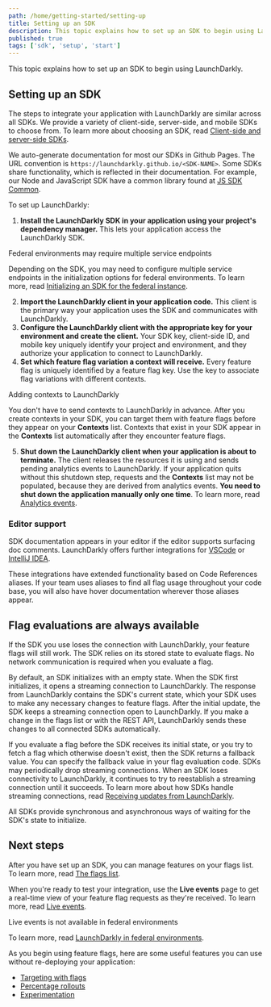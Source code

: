 ```yaml
---
path: /home/getting-started/setting-up
title: Setting up an SDK
description: This topic explains how to set up an SDK to begin using LaunchDarkly.
published: true
tags: ['sdk', 'setup', 'start']
---
```


This topic explains how to set up an SDK to begin using LaunchDarkly.

## Setting up an SDK

The steps to integrate your application with LaunchDarkly are similar across all SDKs. We provide a variety of client-side, server-side, and mobile SDKs to choose from. To learn more about choosing an SDK, read [Client-side and server-side SDKs](/sdk/concepts/client-side-server-side).

We auto-generate documentation for most our SDKs in Github Pages. The URL convention is `https://launchdarkly.github.io/<SDK-NAME>`. Some SDKs share functionality, which is reflected in their documentation. For example, our Node and JavaScript SDK have a common library found at [JS SDK Common](https://launchdarkly.github.io/js-sdk-common/).

To set up LaunchDarkly:

1. **Install the LaunchDarkly SDK in your application using your project's dependency manager.** This lets your application access the LaunchDarkly SDK.

<Callout intent="info" site="federal">
<CalloutTitle>Federal environments may require multiple service endpoints</CalloutTitle>
<CalloutDescription>

Depending on the SDK, you may need to configure multiple service endpoints in the initialization options for federal environments. To learn more, read [Initializing an SDK for the federal instance](/home/advanced/federal#initializing-an-sdk-for-the-federal-instance).

</CalloutDescription>
</Callout>

2. **Import the LaunchDarkly client in your application code.** This client is the primary way your application uses the SDK and communicates with LaunchDarkly.
3. **Configure the LaunchDarkly client with the appropriate key for your environment and create the client.** Your SDK key, client-side ID, and mobile key uniquely identify your project and environment, and they authorize your application to connect to LaunchDarkly.
4. **Set which feature flag variation a context will receive.** Every feature flag is uniquely identified by a feature flag key. Use the key to associate flag variations with different contexts.

<Callout intent="info">
<CalloutTitle>Adding contexts to LaunchDarkly</CalloutTitle>
<CalloutDescription>

You don't have to send contexts to LaunchDarkly in advance. After you create contexts in your SDK, you can target them with feature flags before they appear on your **Contexts** list. Contexts that exist in your SDK appear in the **Contexts** list automatically after they encounter feature flags.

</CalloutDescription>
</Callout>

5. **Shut down the LaunchDarkly client when your application is about to terminate.** The client releases the resources it is using and sends pending analytics events to LaunchDarkly. If your application quits without this shutdown step, requests and the **Contexts** list may not be populated, because they are derived from analytics events. **You need to shut down the application manually only one time**. To learn more, read [Analytics events](/sdk/concepts/events).

### Editor support

SDK documentation appears in your editor if the editor supports surfacing doc comments. LaunchDarkly offers further integrations for [VSCode](/integrations/vscode#set-up-the-vscode-extension) or [IntelliJ IDEA](/integrations/intellij).

These integrations have extended functionality based on Code References aliases. If your team uses aliases to find all flag usage throughout your code base, you will also have hover documentation wherever those aliases appear.

## Flag evaluations are always available

If the SDK you use loses the connection with LaunchDarkly, your feature flags will still work. The SDK relies on its stored state to evaluate flags. No network communication is required when you evaluate a flag.

By default, an SDK initializes with an empty state. When the SDK first initializes, it opens a streaming connection to LaunchDarkly. The response from LaunchDarkly contains the SDK's current state, which your SDK uses to make any necessary changes to feature flags. After the initial update, the SDK keeps a streaming connection open to LaunchDarkly. If you make a change in the flags list or with the REST API, LaunchDarkly sends these changes to all connected SDKs automatically.

If you evaluate a flag before the SDK receives its initial state, or you try to fetch a flag which otherwise doesn't exist, then the SDK returns a fallback value. You can specify the fallback value in your flag evaluation code. SDKs may periodically drop streaming connections. When an SDK loses connectivity to LaunchDarkly, it continues to try to reestablish a streaming connection until it succeeds. To learn more about how SDKs handle streaming connections, read [Receiving updates from LaunchDarkly](/sdk/concepts/client-side-server-side#receiving-updates-from-launchdarkly).

All SDKs provide synchronous and asynchronous ways of waiting for the SDK's state to initialize.

## Next steps

After you have set up an SDK, you can manage features on your flags list. To learn more, read [The flags list](/home/organize/flags-list).

When you're ready to test your integration, use the **Live events** page to get a real-time view of your feature flag requests as they're received. To learn more, read [Live events](/home/flags/live-events).

<Callout intent="alert" site="federal">
<CalloutTitle>Live events is not available in federal environments</CalloutTitle>
<CalloutDescription>

To learn more, read [LaunchDarkly in federal environments](/home/advanced/federal).

</CalloutDescription>
</Callout>

As you begin using feature flags, here are some useful features you can use without re-deploying your application:

* [Targeting with flags](/home/flags/targeting)
* [Percentage rollouts](/home/flags/rollouts)
* [Experimentation](/home/about-experimentation)
